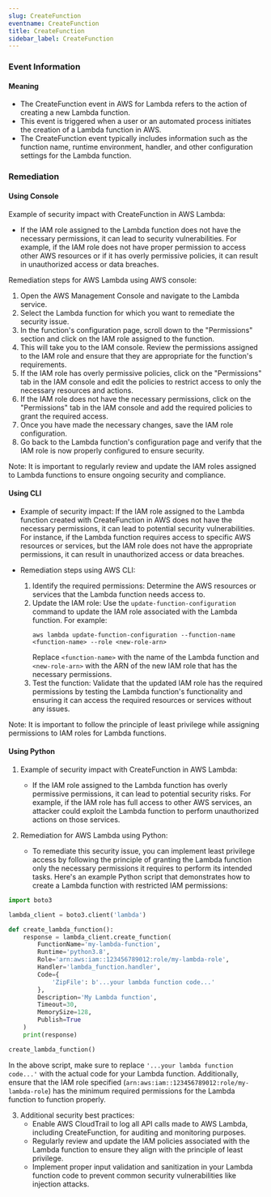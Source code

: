 ```yaml
--- 
slug: CreateFunction
eventname: CreateFunction
title: CreateFunction
sidebar_label: CreateFunction
---
```

                       
### Event Information

#### Meaning

- The CreateFunction event in AWS for Lambda refers to the action of creating a new Lambda function.
- This event is triggered when a user or an automated process initiates the creation of a Lambda function in AWS.
- The CreateFunction event typically includes information such as the function name, runtime environment, handler, and other configuration settings for the Lambda function.

### Remediation

#### Using Console

Example of security impact with CreateFunction in AWS Lambda:
- If the IAM role assigned to the Lambda function does not have the necessary permissions, it can lead to security vulnerabilities. For example, if the IAM role does not have proper permission to access other AWS resources or if it has overly permissive policies, it can result in unauthorized access or data breaches.

Remediation steps for AWS Lambda using AWS console:
1. Open the AWS Management Console and navigate to the Lambda service.
2. Select the Lambda function for which you want to remediate the security issue.
3. In the function's configuration page, scroll down to the "Permissions" section and click on the IAM role assigned to the function.
4. This will take you to the IAM console. Review the permissions assigned to the IAM role and ensure that they are appropriate for the function's requirements.
5. If the IAM role has overly permissive policies, click on the "Permissions" tab in the IAM console and edit the policies to restrict access to only the necessary resources and actions.
6. If the IAM role does not have the necessary permissions, click on the "Permissions" tab in the IAM console and add the required policies to grant the required access.
7. Once you have made the necessary changes, save the IAM role configuration.
8. Go back to the Lambda function's configuration page and verify that the IAM role is now properly configured to ensure security.

Note: It is important to regularly review and update the IAM roles assigned to Lambda functions to ensure ongoing security and compliance.

#### Using CLI

- Example of security impact: If the IAM role assigned to the Lambda function created with CreateFunction in AWS does not have the necessary permissions, it can lead to potential security vulnerabilities. For instance, if the Lambda function requires access to specific AWS resources or services, but the IAM role does not have the appropriate permissions, it can result in unauthorized access or data breaches.

- Remediation steps using AWS CLI:
  1. Identify the required permissions: Determine the AWS resources or services that the Lambda function needs access to.
  2. Update the IAM role: Use the `update-function-configuration` command to update the IAM role associated with the Lambda function. For example:
     ```
     aws lambda update-function-configuration --function-name <function-name> --role <new-role-arn>
     ```
     Replace `<function-name>` with the name of the Lambda function and `<new-role-arn>` with the ARN of the new IAM role that has the necessary permissions.
  3. Test the function: Validate that the updated IAM role has the required permissions by testing the Lambda function's functionality and ensuring it can access the required resources or services without any issues.

Note: It is important to follow the principle of least privilege while assigning permissions to IAM roles for Lambda functions.

#### Using Python

1. Example of security impact with CreateFunction in AWS Lambda:
   - If the IAM role assigned to the Lambda function has overly permissive permissions, it can lead to potential security risks. For example, if the IAM role has full access to other AWS services, an attacker could exploit the Lambda function to perform unauthorized actions on those services.

2. Remediation for AWS Lambda using Python:
   - To remediate this security issue, you can implement least privilege access by following the principle of granting the Lambda function only the necessary permissions it requires to perform its intended tasks. Here's an example Python script that demonstrates how to create a Lambda function with restricted IAM permissions:

```python
import boto3

lambda_client = boto3.client('lambda')

def create_lambda_function():
    response = lambda_client.create_function(
        FunctionName='my-lambda-function',
        Runtime='python3.8',
        Role='arn:aws:iam::123456789012:role/my-lambda-role',
        Handler='lambda_function.handler',
        Code={
            'ZipFile': b'...your lambda function code...'
        },
        Description='My Lambda function',
        Timeout=30,
        MemorySize=128,
        Publish=True
    )
    print(response)

create_lambda_function()
```

In the above script, make sure to replace `'...your lambda function code...'` with the actual code for your Lambda function. Additionally, ensure that the IAM role specified (`arn:aws:iam::123456789012:role/my-lambda-role`) has the minimum required permissions for the Lambda function to function properly.

3. Additional security best practices:
   - Enable AWS CloudTrail to log all API calls made to AWS Lambda, including CreateFunction, for auditing and monitoring purposes.
   - Regularly review and update the IAM policies associated with the Lambda function to ensure they align with the principle of least privilege.
   - Implement proper input validation and sanitization in your Lambda function code to prevent common security vulnerabilities like injection attacks.


 